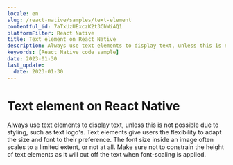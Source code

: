 ```yaml
---
locale: en
slug: /react-native/samples/text-element
contentful_id: 7aTxUzUExczK2t3ChWiAQ1
platformFilter: React Native
title: Text element on React Native
description: Always use text elements to display text, unless this is not possible due to styling, such as text logo's.
keywords: [React Native code sample]
date: 2023-01-30
last_update:
  date: 2023-01-30
---
```


# Text element on React Native

Always use text elements to display text, unless this is not possible due to styling, such as text logo's. Text elements give users the flexibility to adapt the size and font to their preference. The font size inside an image often scales to a limited extent, or not at all. Make sure not to constrain the height of text elements as it will cut off the text when font-scaling is applied.

<CodeSample id="text-element" locale="en" platform="react native"/>
